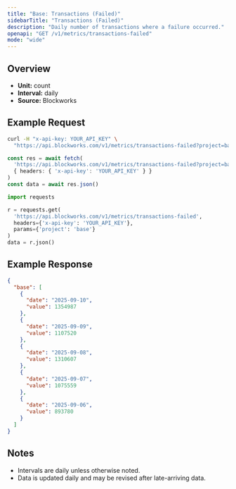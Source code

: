 ```yaml
---
title: "Base: Transactions (Failed)"
sidebarTitle: "Transactions (Failed)"
description: "Daily number of transactions where a failure occurred."
openapi: "GET /v1/metrics/transactions-failed"
mode: "wide"
---
```


## Overview

- **Unit:** count
- **Interval:** daily
- **Source:** Blockworks

## Example Request

<CodeGroup>

```bash cURL
curl -H "x-api-key: YOUR_API_KEY" \
  "https://api.blockworks.com/v1/metrics/transactions-failed?project=base"
```

```typescript TypeScript
const res = await fetch(
  'https://api.blockworks.com/v1/metrics/transactions-failed?project=base',
  { headers: { 'x-api-key': 'YOUR_API_KEY' } }
)
const data = await res.json()
```

```python Python
import requests

r = requests.get(
  'https://api.blockworks.com/v1/metrics/transactions-failed',
  headers={'x-api-key': 'YOUR_API_KEY'},
  params={'project': 'base'}
)
data = r.json()
```

</CodeGroup>

## Example Response

```json
{
  "base": [
    {
      "date": "2025-09-10",
      "value": 1354987
    },
    {
      "date": "2025-09-09",
      "value": 1107520
    },
    {
      "date": "2025-09-08",
      "value": 1310607
    },
    {
      "date": "2025-09-07",
      "value": 1075559
    },
    {
      "date": "2025-09-06",
      "value": 893780
    }
  ]
}
```

## Notes
- Intervals are daily unless otherwise noted.
- Data is updated daily and may be revised after late-arriving data.